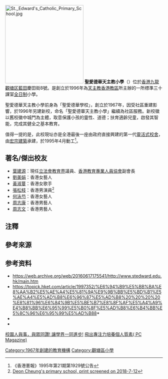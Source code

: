 {{Refimprove|time=2016-06-30T23:44:44+00:00}}

[[File:St._Edward's_Catholic_Primary_School.jpg|250px]]
'''聖愛德華天主教小學'''（{{lang-en|St. Edward's Catholic Primary School}}）位於[[香港|香港]][[九龍|九龍]][[觀塘区|觀塘区]][[蓝田_(香港)|藍田]]慶田街8號。是創立於1996年為[[天主教香港教區|天主教香港教區]]所主辦的一所標準三十課室[[全日制|全日制]]小學。

聖愛德華天主教小學前身為「聖愛德華學校」，創立於1967年，因受社區重建影響，於1996年另建新校，命名「聖愛德華天主教小學」繼續為社區服務。新校徽以舊校徽中城門為主體，取意保護小孩的靈性、道德；扶育適齡兒童，啟發其智能，完成其健全之基本教育。

值得一提的是，此校現址亦是全港最後一座由政府直接興建的第一代[[靈活式校舍|靈活式校舍]]，由[[宏宗建築|宏宗建築]]承建，於1995年4月動工<ref>《香港憲報》1995年第21期第1929號公告</ref>。

==著名/傑出校友==
*[[葉建源|葉建源]]：現任[[香港特別行政區立法會|立法會]][[教育界|教育界]]議員、[[香港教育專業人員協會|香港教育專業人員協會]]副會長{{noteTag|關於葉建源曾就讀過的中小學資料可見於2015年1月12日在《成報》刊登，題為〈戴眼鏡〉的文章（作者為葉建源本人）。}}
*[[劉美娟|劉美娟]]：香港女藝人
*[[黃淑蔓|黃淑蔓]]：香港女歌手
*[[張松枝|張松枝]]：香港男演員<ref name="Deon Cheung's primary school, print screened on 2018-7-12">[https://drive.google.com/file/d/1eE_I_HnuR5iIKoAFIsTqmEyOC2Ib69pu/view?usp=sharing Deon Cheung's primary school, print screened on 2018-7-12]</ref>
*[[何泳芍|何泳芍]]：香港女藝人
*[[周志康|周志康]]：香港男藝人
*[[周志文_(藝人)|周志文]]：香港男藝人

==注釋==
{{noteFoot}}

==參考來源==
{{reflist}}

==参考资料==
* https://web.archive.org/web/20160617175541/http://www.stedward.edu.hk/main.htm
*https://topick.hket.com/article/1997352/%E6%94%B9%E5%BB%BA%E8%AA%B2%E5%AE%A4%E5%81%9A%E9%9B%BB%E5%BD%B1%E5%AE%A4%E5%AD%B8%E6%96%87%E5%AD%B8%20%20%20%20%E8%81%96%E6%84%9B%E5%BE%B7%E8%8F%AF%E5%A4%A9%E4%B8%BB%E6%95%99%E5%B0%8F%E5%AD%B8%E6%B4%BB%E5%8C%96%E6%95%99%E5%AD%B88*
*{{cite news|title=小學數碼平台 寓遊戲於學習|publisher=星島日報|date=2015-03-18|accessdate=2016-08-17|url=https://hk.news.yahoo.com/小學數碼平台-寓遊戲於學習-215516122.html}}
*{{cite news|title=幼園生體驗小學電子學習|publisher=星島日報|date=2015-07-08|accessdate=2016-08-17|url=https://hk.news.yahoo.com/幼園生體驗小學電子學習-223000559.html}}
[https://m21.hk/production/channel.php?vdoId=2403 校園人與事，與眾同讚! 讓學界一同進步!]
[https://www.pcmarket.com.hk/2018/06/27/%E9%A3%9B%E5%87%BA%E5%B0%88%E6%B3%A8%E5%8A%9B-%E5%9F%B9%E9%A4%8A%E5%80%8B%E4%BA%BA%E8%B3%AA%E7%B4%A0/ 飛出專注力培養個人質素( PC Magazine)]
{{香港天主教小學}}
[[Category:1967年創建的教育機構|Category:1967年創建的教育機構]]
[[Category:觀塘區小學|Category:觀塘區小學]]